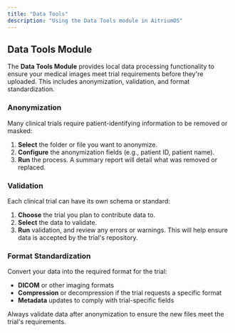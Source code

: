 ```yaml
---
title: "Data Tools"
description: "Using the Data Tools module in AitriumOS"
---
```


## Data Tools Module

The **Data Tools Module** provides local data processing functionality to ensure your medical images meet trial requirements before they're uploaded. This includes anonymization, validation, and format standardization.

### Anonymization

Many clinical trials require patient-identifying information to be removed or masked:
1. **Select** the folder or file you want to anonymize.
2. **Configure** the anonymization fields (e.g., patient ID, patient name).
3. **Run** the process. A summary report will detail what was removed or replaced.

### Validation

Each clinical trial can have its own schema or standard:
1. **Choose** the trial you plan to contribute data to.
2. **Select** the data to validate.
3. **Run** validation, and review any errors or warnings. This will help ensure data is accepted by the trial's repository.

### Format Standardization

Convert your data into the required format for the trial:
- **DICOM** or other imaging formats
- **Compression** or decompression if the trial requests a specific format
- **Metadata** updates to comply with trial-specific fields

<Warning>
  Always validate data after anonymization to ensure the new files meet the trial's requirements. 
</Warning>